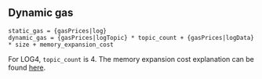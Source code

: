 ## Dynamic gas

    static_gas = {gasPrices|log}
    dynamic_gas = {gasPrices|logTopic} * topic_count + {gasPrices|logData} * size + memory_expansion_cost

For LOG4, `topic_count` is 4.
The memory expansion cost explanation can be found [here](/about).
